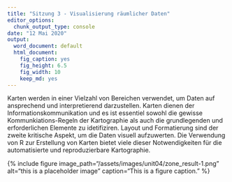 ```yaml
---
title: "Sitzung 3 - Visualisierung räumlicher Daten"
editor_options:
  chunk_output_type: console
date: "12 Mai 2020"
output:
  word_document: default
  html_document:
    fig_caption: yes
    fig_height: 6.5
    fig_width: 10
    keep_md: yes
---
```





Karten werden in einer Vielzahl von Bereichen verwendet, um Daten auf ansprechend und interpretierend darzustellen. Karten dienen der Informationskommunikation und es ist essentiel sowohl die gewisse Kommunkiations-Regeln der Kartographie als auch die  grundlegenden und erforderlichen Elemente zu idetifiziren. Layout und Formatierung sind der zweite kritische Aspekt, um die Daten visuell aufzuwerten. Die Verwendung von R zur Erstellung von Karten bietet viele dieser Notwendigkeiten  für die automatisierte und reproduzierbare Kartographie. 
<!--more-->

{% include figure image_path="/assets/images/unit04/zone_result-1.png" alt="this is a placeholder image" caption="This is a figure caption." %}

